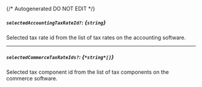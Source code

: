 {/* Autogenerated DO NOT EDIT  */}
##### `selectedAccountingTaxRateId?`: *{`string`}*
Selected tax rate id from the list of tax rates on the accounting software.

---
##### `selectedCommerceTaxRateIds?`: *{`*string*[]`}*
Selected tax component id from the list of tax components on the commerce software.


